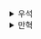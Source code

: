 <details>
  <summary>우석</summary>
  [객체에서 함수로 - 2장 함수로 HTTP 다루기](https://egg528.tistory.com/18)


## 연습문제 2.1 - 중위 표기법 사용해보기
```kotlin
infix fun <A, B, C> FUN<A, B>.andThen(other: FUN<B, C>): FUN<A, C> = { a -> this(a).let(other) }
```


## 연습문제 2.2 - FunStack 구현해보기
```kotlin
data class FunStack<T>(
    private val elements: List<T> = emptyList()
) {
    fun push(element: T): FunStack<T> = FunStack(listOf(element) + elements)
    fun pop(): Pair<T, FunStack<T>> = Pair(elements.first(), FunStack(elements.drop(1)))
    fun size(): Int = elements.size
}
```

## 연습문제 2.3 - RPN 계산기 만들기
```kotlin
// 내 코드
object RpnCalc {
    private val operations: Map<String, (Double, Double) -> Double> = mapOf(
        "+" to Double::plus,
        "-" to Double::minus,
        "*" to Double::times,
        "/" to Double::div
    )

    fun calc(expr: String): Double {
        val operands: Stack<Double> = Stack()

        expr.split(" ").forEach { numOrOper ->
            if (operations.containsKey(numOrOper)) {
                val operation = operations.getValue(numOrOper)

                val secondOperand = operands.pop()
                val firstOperand =  operands.pop()

                operands.push(operation(firstOperand, secondOperand))
            } else {
                operands.push(numOrOper.toDouble())
            }
        }

        return operands.pop()
    }
}

// 책 옮긴이 코드
object RpnCalc {

    val operationsMap = mapOf<String, (Double, Double) -> Double>(
        "+" to Double::plus,
        "-" to Double::minus,
        "*" to Double::times,
        "/" to Double::div
    )

    val funStack = FunStack<Double>()

    fun calc(expr: String): Double =
        expr.split(" ")
            .fold(funStack, ::reduce)
            .pop().first


    private fun reduce(stack: FunStack<Double>, token: String): FunStack<Double> =
        if (operationsMap.containsKey(token)) {
            val (b, tempStack) = stack.pop()
            val (a, newStack) = tempStack.pop()
            newStack.push(operation(token, a, b))
        } else {
            stack.push(token.toDouble())
        }

    private fun operation(token: String, a: Double, b: Double) =
        operationsMap[token]?.invoke(a, b) ?: error("Unknown operation $token")

}
```
- 내 코드와 옮긴이의 코드 중 가장 큰 차이는 뚱뚱한 함수 1개냐 작은 함수 여럿을 합성한 거냐의 차이라 느껴졌다.
- reduce 개념은 아직 익숙하지 않은 것 같다.. 무슨 역할인지는 알겠는데 활용할 수 있는 곳에서 reduce가 떠오르지 않는 걸 보면 좀 더 익숙해져야 할듯..
</details><details>
  <summary>만혁</summary>
  ## 2. 함수로 HTTP 다루기


### 연습문제 2.1
```kotlin
class E01_AndThenTest {
    // g(x) * f(x) = g(f(x))
    // f andThen g = g(f(x))
    infix fun <A, B, C> FUN<A, B>.andThen(other: FUN<B, C>): FUN<A, C> = { a: A -> other(this(a)) }
}

typealias FUN<A, B> = (A) -> B
```

### 연습문제 2.2

```kotlin
class ManStack<T>(
    private val elements: List<T> = listOf()
) {


    fun push(c: T): ManStack<T> {
        return ManStack(elements.plus(c))
    }

    fun pop(): Pair<T, ManStack<T>> {
        val last = elements.last()
        val popped = elements.dropLast(1)
        return Pair(last, ManStack(popped))
    }

    fun size(): Int = elements.size
}


class E02_FunStackTest {

    @Test
    fun `push into the stack`() {
        val stack1 = ManStack<Char>()
        val stack2 = stack1.push('A')

        expectThat(stack1.size()).isEqualTo(0)
        expectThat(stack2.size()).isEqualTo(1)
    }

    @Test
    fun `push and pop`() {
        val (q, stack) = ManStack<Char>().push('Q').pop()

        expectThat(stack.size()).isEqualTo(0)
        expectThat(q).isEqualTo('Q')
    }

    @Test
    fun `push push pop`() {
        val (b, stack) = ManStack<Char>()
            .push('A')
            .push('B')
            .pop()

        expectThat(stack.size()).isEqualTo(1)
        expectThat(b).isEqualTo('B')
    }
}
```


### 연습문제 2.3


```kotlin
// v1
class RpnCalc {
    companion object {
        fun calc(exp: String): Double {
            val exps = exp.split(" ").toList()

            var stack = ManStack<Double>()
            exps.forEach {
                when (it) {
                    "+" -> {
                        val (element2, popped2) = stack.pop()
                        val (element1, popped1) = popped2.pop()
                        val result =  element1 + element2
                        stack = popped1.push(result)
                    }
                    "-" -> {
                        val (element2, popped2) = stack.pop()
                        val (element1, popped1) = popped2.pop()
                        val result = element1 - element2
                        stack = popped1.push(result)
                    }
                    "*" -> {
                        val (element2, popped2) = stack.pop()
                        val (element1, popped1) = popped2.pop()
                        val result = element1 * element2
                        stack = popped1.push(result)
                    }
                    "/" -> {
                        val (element2, popped2) = stack.pop()
                        val (element1, popped1) = popped2.pop()
                        val result = element1 / element2
                        stack = popped1.push(result)
                    }
                    else -> {
                        stack = stack.push(it.toDouble())
                    }
                }
            }
            return stack.pop().first
        }
    }
}
```


```kotlin
// v2
class RpnCalc {
    companion object {
        fun calc(exp: String): Double {
            val result = exp.split(" ")
                .fold(ManStack<Double>()) { stack, it -> perform(stack, it) }
            return result.pop().first
        }
        private fun isOperation(x: String): Boolean {
            val ops = setOf("+", "-", "/", "*")
            return ops.contains(x)
        }

        private fun perform(stack: ManStack<Double>, operation: String): ManStack<Double> {
            return if (isOperation(operation)) {
                val (y, stack1) = stack.pop()
                val (x, stack2) = stack1.pop()
                val res = when (operation) {
                    "+" -> plus(x, y)
                    "-" -> minus(x, y)
                    "/" -> divide(x, y)
                    "*" -> multiply(x, y)
                    else -> throw IllegalArgumentException("Unknown operation")
                }
                stack2.push(res)
            } else {
                stack.push(operation.toDouble())
            }
        }
        
        private fun plus(x: Double, y: Double): Double = x + y
        private fun minus(x: Double, y: Double): Double = x - y
        private fun divide(x: Double, y: Double): Double = x / y
        private fun multiply(x: Double, y: Double): Double = x * y
    }
}
```

```kotlin

// v3
class RpnCalc {
    companion object {
        fun calc(exp: String): Double =
            exp.split(" ")
                .fold(ManStack<Double>()) { stack, token -> perform(stack, token) }
                .pop().first

        private val operations: Map<String, (Double, Double) -> Double> = mapOf(
            "+" to { x, y -> x + y },
            "-" to { x, y -> x - y },
            "*" to { x, y -> x * y },
            "/" to { x, y -> x / y }
        )

        private fun perform(stack: ManStack<Double>, token: String): ManStack<Double> =
            operations[token]?.let { op ->
                val (y, stack1) = stack.pop()
                val (x, stack2) = stack1.pop()
                stack2.push(op(x, y))
            } ?: stack.push(token.toDouble())
    }
}
```




머리 부셔지는줄 알았다


계산기 만드는데 2시간쯤 걸린듯......


</details>